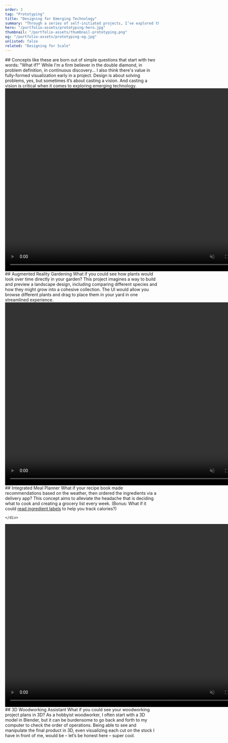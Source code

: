 ```yaml
---
order: 3
tag: "Prototyping"
title: "Designing for Emerging Technology"
summary: "Through a series of self-initiated projects, I’ve explored the future of UI beyond the screen, while learning AR, 3D modeling, and interaction design skills."
hero: "/portfolio-assets/prototyping-hero.jpg"
thumbnail: "/portfolio-assets/thumbnail-prototyping.png"
og: "/portfolio-assets/prototyping-og.jpg"
unlisted: false
related: "Designing for Scale"
---
```


<div className="max-w-2xl">
## Concepts like these are born out of simple questions that start with two words: "What if?"
While I'm a firm believer in the double diamond, in problem definition, in continuous discovery... I also think there's value in fully-formed visualization early in a project. Design is about solving problems, yes, but sometimes it’s about casting a vision. And casting a vision is critical when it comes to exploring emerging technology.
</div>


<div className="flex flex-col xl:flex-row items-center max-w-none gap-4 xl:gap-20">
    <div className="w-full xl:w-1/2">
        <video
        width="800"
        height="600"
        preload="metadata"
        playsInline
        autoPlay="autoplay"
        muted
        loop
        >
        <source src="/portfolio-assets/prototyping-1.mp4" type="video/mp4" />
        Your browser does not support the video tag.
        </video>
    </div>
    <div className="w-full max-w-2xl xl:w-1/2 prose-h2:my-6">
## Augmented Reality Gardening
What if you could see how plants would look over time directly in your garden? This project imagines a way to build and preview a landscape design, including comparing different species and how they might grow into a cohesive collection. The UI would allow you browse different plants and drag to place them in your yard in one streamlined experience.
    </div>
</div>


<div className="flex flex-col xl:flex-row items-center max-w-none gap-4 xl:gap-20">
    <div className="w-full xl:w-1/2">
        <video
        width="800"
        height="600"
        preload="metadata"
        playsInline
        autoPlay="autoplay"
        muted
        loop
        >
        <source src="/portfolio-assets/prototyping-2.mp4" type="video/mp4" />
        Your browser does not support the video tag.
        </video>
    </div>
    <div className="w-full max-w-2xl xl:w-1/2 prose-h2:my-6">
## Integrated Meal Planner
What if your recipe book made recommendations based on the weather, then ordered the ingredients via a delivery app? This concept aims to alleviate the headache that is deciding what to cook and creating a grocery list every week. (Bonus: What if it could <a target="_blank" href="https://dribbble.com/shots/6032045-Meal-Planner-Concept-Recipe-Builder">read ingredient labels</a> to help you track calories?)

    </div>
</div>


<div className="flex flex-col xl:flex-row items-center max-w-none gap-4 xl:gap-20">
    <div className="w-full xl:w-1/2">
        <video
        width="800"
        height="600"
        preload="metadata"
        playsInline
        autoPlay="autoplay"
        muted
        loop
        >
        <source src="/portfolio-assets/prototyping-3.mp4" type="video/mp4" />
        Your browser does not support the video tag.
        </video>
    </div>
    <div className="w-full max-w-2xl xl:w-1/2 prose-h2:my-6">
## 3D Woodworking Assistant
What if you could see your woodworking project plans in 3D? As a hobbyist woodworker, I often start with a 3D model in Blender, but it can be burdensome to go back and forth to my computer to check the order of operations. Being able to see and manipulate the final product in 3D, even visualizing each cut on the stock I have in front of me, would be – let’s be honest here – super cool.
    </div>
</div>

